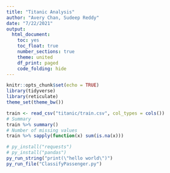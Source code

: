 ```yaml
---
title: "Titanic Analysis"
author: "Avery Chan, Sudeep Reddy"
date: "7/22/2021"
output:
  html_document:
    toc: yes
    toc_float: true
    number_sections: true
    theme: united
    df_print: paged
    code_folding: hide
---
```


```r
knitr::opts_chunk$set(echo = TRUE)
library(tidyverse)
library(reticulate)
theme_set(theme_bw())
```

```r
train <- read_csv("titanic/train.csv", col_types = cols())
# Summary
train %>% summary()
# Number of missing values
train %>% sapply(function(x) sum(is.na(x)))
```

```r
# py_install("requests")
# py_install("pandas")
py_run_string("print(\"hello world\")")
py_run_file("ClassifyPassenger.py")
```

